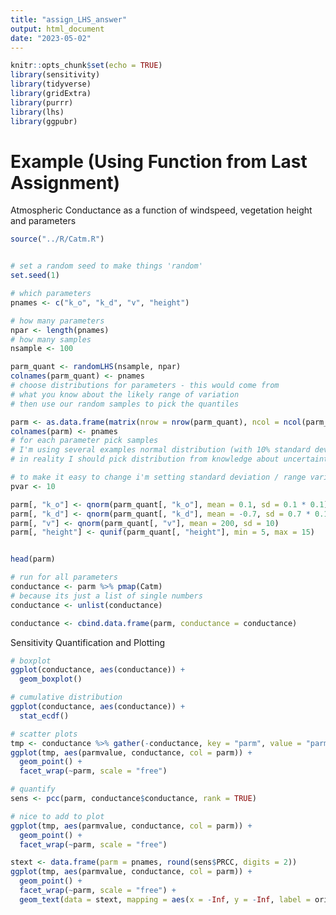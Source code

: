 ```yaml
---
title: "assign_LHS_answer"
output: html_document
date: "2023-05-02"
---
```


```r
knitr::opts_chunk$set(echo = TRUE)
library(sensitivity)
library(tidyverse)
library(gridExtra)
library(purrr)
library(lhs)
library(ggpubr)
```

# Example (Using Function from Last Assignment)

Atmospheric Conductance as a function of windspeed, vegetation height and parameters


```r
source("../R/Catm.R")


# set a random seed to make things 'random'
set.seed(1)

# which parameters
pnames <- c("k_o", "k_d", "v", "height")

# how many parameters
npar <- length(pnames)
# how many samples
nsample <- 100

parm_quant <- randomLHS(nsample, npar)
colnames(parm_quant) <- pnames
# choose distributions for parameters - this would come from
# what you know about the likely range of variation
# then use our random samples to pick the quantiles

parm <- as.data.frame(matrix(nrow = nrow(parm_quant), ncol = ncol(parm_quant)))
colnames(parm) <- pnames
# for each parameter pick samples
# I'm using several examples normal distribution (with 10% standard deviation) and uniform with +- 10%
# in reality I should pick distribution from knowledge about uncertainty in parameters

# to make it easy to change i'm setting standard deviation / range variation to a variable
pvar <- 10

parm[, "k_o"] <- qnorm(parm_quant[, "k_o"], mean = 0.1, sd = 0.1 * 0.1)
parm[, "k_d"] <- qnorm(parm_quant[, "k_d"], mean = -0.7, sd = 0.7 * 0.1)
parm[, "v"] <- qnorm(parm_quant[, "v"], mean = 200, sd = 10)
parm[, "height"] <- qunif(parm_quant[, "height"], min = 5, max = 15)


head(parm)

# run for all parameters
conductance <- parm %>% pmap(Catm)
# because its just a list of single numbers
conductance <- unlist(conductance)

conductance <- cbind.data.frame(parm, conductance = conductance)
```

Sensitivity Quantification and Plotting

```r
# boxplot
ggplot(conductance, aes(conductance)) +
  geom_boxplot()

# cumulative distribution
ggplot(conductance, aes(conductance)) +
  stat_ecdf()

# scatter plots
tmp <- conductance %>% gather(-conductance, key = "parm", value = "parmvalue")
ggplot(tmp, aes(parmvalue, conductance, col = parm)) +
  geom_point() +
  facet_wrap(~parm, scale = "free")

# quantify
sens <- pcc(parm, conductance$conductance, rank = TRUE)

# nice to add to plot
ggplot(tmp, aes(parmvalue, conductance, col = parm)) +
  geom_point() +
  facet_wrap(~parm, scale = "free")

stext <- data.frame(parm = pnames, round(sens$PRCC, digits = 2))
ggplot(tmp, aes(parmvalue, conductance, col = parm)) +
  geom_point() +
  facet_wrap(~parm, scale = "free") +
  geom_text(data = stext, mapping = aes(x = -Inf, y = -Inf, label = original, hjust = -0.2, vjust = -12))
```

